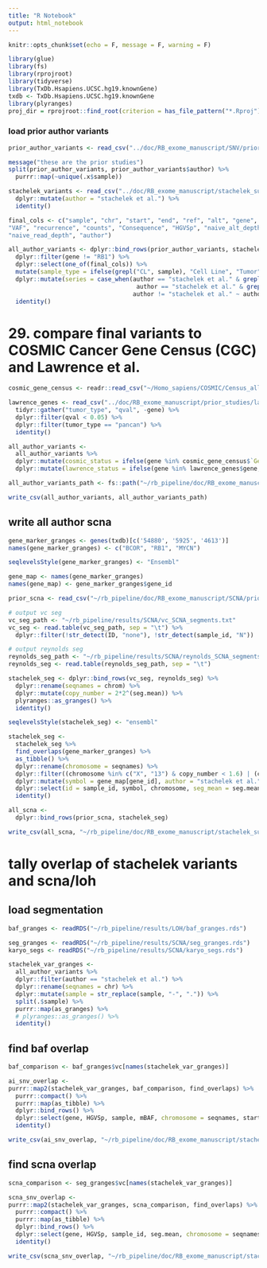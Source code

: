 ```yaml
---
title: "R Notebook"
output: html_notebook
---
```


```r
knitr::opts_chunk$set(echo = F, message = F, warning = F)
```

```r
library(glue)
library(fs)
library(rprojroot)
library(tidyverse)
library(TxDb.Hsapiens.UCSC.hg19.knownGene)
txdb <- TxDb.Hsapiens.UCSC.hg19.knownGene
library(plyranges)
proj_dir = rprojroot::find_root(criterion = has_file_pattern("*.Rproj"))
```

### load prior author variants

```r
prior_author_variants <- read_csv("../doc/RB_exome_manuscript/SNV/prior_author_variants.csv")

message("these are the prior studies")
split(prior_author_variants, prior_author_variants$author) %>% 
  purrr::map(~unique(.x$sample))

```

```r

stachelek_variants <- read_csv("../doc/RB_exome_manuscript/stachelek_supplemental/table_s13.csv") %>% 
  dplyr::mutate(author = "stachelek et al.") %>%
  identity()

final_cols <- c("sample", "chr", "start", "end", "ref", "alt", "gene", "HGVSc", 
"VAF", "recurrence", "counts", "Consequence", "HGVSp", "naive_alt_depth", 
"naive_read_depth", "author")

all_author_variants <- dplyr::bind_rows(prior_author_variants, stachelek_variants) %>% 
  dplyr::filter(gene != "RB1") %>% 
  dplyr::select(one_of(final_cols)) %>%
  mutate(sample_type = ifelse(grepl("CL", sample), "Cell Line", "Tumor")) %>%
  dplyr::mutate(series = case_when(author == "stachelek et al." & grepl("[0-9]{3}-CL", sample) ~ "CHLA-RB",
                                    author == "stachelek et al." & grepl("[0-9]{2}-.*", sample) ~ "CHLA-VC-RB",
                                   author != "stachelek et al." ~ author)) %>% 
  identity()

```

# 29. compare final variants to COSMIC Cancer Gene Census (CGC) and Lawrence et al.

```r
cosmic_gene_census <- readr::read_csv("~/Homo_sapiens/COSMIC/Census_allWed Nov 28 04_37_48 2018.csv")

lawrence_genes <- read_csv("../doc/RB_exome_manuscript/prior_studies/lawrence_supp_info/lawrence_saturation_genes.csv") %>% 
  tidyr::gather("tumor_type", "qval", -gene) %>%
  dplyr::filter(qval < 0.05) %>% 
  dplyr::filter(tumor_type == "pancan") %>% 
  identity()

all_author_variants <- 
  all_author_variants %>% 
  dplyr::mutate(cosmic_status = ifelse(gene %in% cosmic_gene_census$`Gene Symbol`, "present", NA)) %>% 
  dplyr::mutate(lawrence_status = ifelse(gene %in% lawrence_genes$gene, "present", NA))


```


```r

all_author_variants_path <- fs::path("~/rb_pipeline/doc/RB_exome_manuscript/stachelek_supplemental", "table_s01.csv")

write_csv(all_author_variants, all_author_variants_path)
```

## write all author scna

```r
gene_marker_granges <- genes(txdb)[c('54880', '5925', '4613')]
names(gene_marker_granges) <- c("BCOR", "RB1", "MYCN")

seqlevelsStyle(gene_marker_granges) <- "Ensembl"
```

```r

gene_map <- names(gene_marker_granges)
names(gene_map) <- gene_marker_granges$gene_id

prior_scna <- read_csv("~/rb_pipeline/doc/RB_exome_manuscript/SCNA/prior_author_scna.csv")

# output vc seg             
vc_seg_path <- "~/rb_pipeline/results/SCNA/vc_SCNA_segments.txt"
vc_seg <- read.table(vc_seg_path, sep = "\t") %>% 
  dplyr::filter(!str_detect(ID, "none"), !str_detect(sample_id, "N"))

# output reynolds seg
reynolds_seg_path <- "~/rb_pipeline/results/SCNA/reynolds_SCNA_segments.txt"
reynolds_seg <- read.table(reynolds_seg_path, sep = "\t")

stachelek_seg <- dplyr::bind_rows(vc_seg, reynolds_seg) %>% 
  dplyr::rename(seqnames = chrom) %>% 
  dplyr::mutate(copy_number = 2*2^(seg.mean)) %>%
  plyranges::as_granges() %>% 
  identity()

seqlevelsStyle(stachelek_seg) <- "ensembl"

stachelek_seg <- 
  stachelek_seg %>% 
  find_overlaps(gene_marker_granges) %>%
  as_tibble() %>% 
  dplyr::rename(chromosome = seqnames) %>% 
  dplyr::filter((chromosome %in% c("X", "13") & copy_number < 1.6) | (chromosome == "2" & copy_number > 2.5)) %>%
  dplyr::mutate(symbol = gene_map[gene_id], author = "stachelek et al.") %>%
  dplyr::select(id = sample_id, symbol, chromosome, seg_mean = seg.mean, copy_number, author) %>% 
  identity()

all_scna <- 
  dplyr::bind_rows(prior_scna, stachelek_seg)

write_csv(all_scna, "~/rb_pipeline/doc/RB_exome_manuscript/stachelek_supplemental/table_s02.csv")

```

# tally overlap of stachelek variants and scna/loh

## load segmentation 

```r
baf_granges <- readRDS("~/rb_pipeline/results/LOH/baf_granges.rds")

seg_granges <- readRDS("~/rb_pipeline/results/SCNA/seg_granges.rds")
karyo_segs <- readRDS("~/rb_pipeline/results/SCNA/karyo_segs.rds")

```

```r
stachelek_var_granges <- 
  all_author_variants %>% 
  dplyr::filter(author == "stachelek et al.") %>% 
  dplyr::rename(seqnames = chr) %>% 
  dplyr::mutate(sample = str_replace(sample, "-", ".")) %>% 
  split(.$sample) %>% 
  purrr::map(as_granges) %>% 
  # plyranges::as_granges() %>% 
  identity()
```

## find baf overlap

```r
baf_comparison <- baf_granges$vc[names(stachelek_var_granges)]

ai_snv_overlap <- 
purrr::map2(stachelek_var_granges, baf_comparison, find_overlaps) %>% 
  purrr::compact() %>% 
  purrr::map(as_tibble) %>% 
  dplyr::bind_rows() %>%
  dplyr::select(gene, HGVSp, sample, mBAF, chromosome = seqnames, start, end, ref, alt) %>%
  identity()

write_csv(ai_snv_overlap, "~/rb_pipeline/doc/RB_exome_manuscript/stachelek_supplemental/table_s18.csv")

```

## find scna overlap

```r
scna_comparison <- seg_granges$vc[names(stachelek_var_granges)]

scna_snv_overlap <- 
purrr::map2(stachelek_var_granges, scna_comparison, find_overlaps) %>% 
  purrr::compact() %>% 
  purrr::map(as_tibble) %>% 
  dplyr::bind_rows() %>%
  dplyr::select(gene, HGVSp, sample_id, seg.mean, chromosome = seqnames, start, end, ref, alt) %>% 
  identity()

write_csv(scna_snv_overlap, "~/rb_pipeline/doc/RB_exome_manuscript/stachelek_supplemental/table_s19.csv")


```

